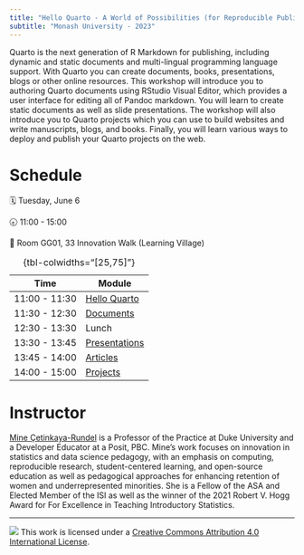 ```yaml
---
title: "Hello Quarto - A World of Possibilities (for Reproducible Publishing)"
subtitle: "Monash University - 2023"
---
```


Quarto is the next generation of R Markdown for publishing, including dynamic and static documents and multi-lingual programming language support. With Quarto you can create documents, books, presentations, blogs or other online resources. This workshop will introduce you to authoring Quarto documents using RStudio Visual Editor, which provides a user interface for editing all of Pandoc markdown. You will learn to create static documents as well as slide presentations. The workshop will also introduce you to Quarto projects which you can use to build websites and write manuscripts, blogs, and books. Finally, you will learn various ways to deploy and publish your Quarto projects on the web.

# Schedule

🗓️ Tuesday, June 6

🕣 11:00 - 15:00

🏢 Room GG01, 33 Innovation Walk (Learning Village)

| Time          | Module                            |
|---------------|-----------------------------------|
| 11:00 - 11:30 | [Hello Quarto](1-hello-quarto/)   |
| 11:30 - 12:30 | [Documents](2-documents/)         |
| 12:30 - 13:30 | Lunch                             |
| 13:30 - 13:45 | [Presentations](3-presentations/) |
| 13:45 - 14:00 | [Articles](4-articles/)           |
| 14:00 - 15:00 | [Projects](5-projects/)           |

: {tbl-colwidths="\[25,75\]"}

# Instructor

[Mine Çetinkaya-Rundel](https://mine-cr.com/) is a Professor of the Practice at Duke University and a Developer Educator at a Posit, PBC. Mine's work focuses on innovation in statistics and data science pedagogy, with an emphasis on computing, reproducible research, student-centered learning, and open-source education as well as pedagogical approaches for enhancing retention of women and underrepresented minorities. She is a Fellow of the ASA and Elected Member of the ISI as well as the winner of the 2021 Robert V. Hogg Award for For Excellence in Teaching Introductory Statistics.

------------------------------------------------------------------------

![](https://i.creativecommons.org/l/by/4.0/88x31.png) This work is licensed under a [Creative Commons Attribution 4.0 International License](https://creativecommons.org/licenses/by/4.0/).
